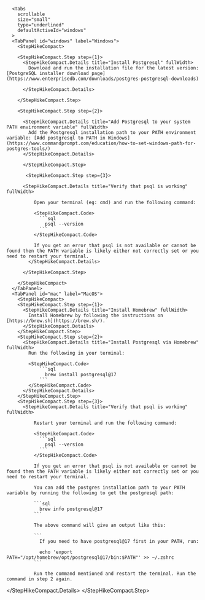      <Tabs
        scrollable
        size="small"
        type="underlined"
        defaultActiveId="windows"
      >
      <TabPanel id="windows" label="Windows">
        <StepHikeCompact>

        <StepHikeCompact.Step step={1}>
          <StepHikeCompact.Details title="Install Postgresql" fullWidth>
            Download and run the installation file for the latest version: [PostgreSQL installer download page](https://www.enterprisedb.com/downloads/postgres-postgresql-downloads)

          </StepHikeCompact.Details>

        </StepHikeCompact.Step>

        <StepHikeCompact.Step step={2}>

          <StepHikeCompact.Details title="Add Postgresql to your system PATH environment variable" fullWidth>
            Add the Postgresql installation path to your PATH environment variable: [Add postgresql to PATH in Windows](https://www.commandprompt.com/education/how-to-set-windows-path-for-postgres-tools/)
          </StepHikeCompact.Details>

          </StepHikeCompact.Step>

           <StepHikeCompact.Step step={3}>

          <StepHikeCompact.Details title="Verify that psql is working" fullWidth>

              Open your terminal (eg: cmd) and run the following command:

              <StepHikeCompact.Code>
                ```sql
                  psql --version
                ```
              </StepHikeCompact.Code>

              If you get an error that psql is not available or cannot be found then the PATH variable is likely either not correctly set or you need to restart your terminal.
            </StepHikeCompact.Details>

          </StepHikeCompact.Step>

        </StepHikeCompact>
      </TabPanel>
      <TabPanel id="mac" label="MacOS">
        <StepHikeCompact>
        <StepHikeCompact.Step step={1}>
          <StepHikeCompact.Details title="Install Homebrew" fullWidth>
            Install Homebrew by following the instructions on [https://brew.sh](https://brew.sh/).
          </StepHikeCompact.Details>
        </StepHikeCompact.Step>
        <StepHikeCompact.Step step={2}>
          <StepHikeCompact.Details title="Install Postgresql via Homebrew" fullWidth>
            Run the following in your terminal:

            <StepHikeCompact.Code>
                ```sql
                  brew install postgresql@17
                ```
            </StepHikeCompact.Code>
          </StepHikeCompact.Details>
        </StepHikeCompact.Step>
        <StepHikeCompact.Step step={3}>
          <StepHikeCompact.Details title="Verify that psql is working" fullWidth>

              Restart your terminal and run the following command:

              <StepHikeCompact.Code>
                ```sql
                  psql --version
                ```
              </StepHikeCompact.Code>

              If you get an error that psql is not available or cannot be found then the PATH variable is likely either not correctly set or you need to restart your terminal.

              You can add the postgres installation path to your PATH variable by running the following to get the postgresql path:

              ```sql
                brew info postgresql@17
              ```

              The above command will give an output like this:

              ```
                If you need to have postgresql@17 first in your PATH, run:

                echo 'export PATH="/opt/homebrew/opt/postgresql@17/bin:$PATH"' >> ~/.zshrc
              ```

              Run the command mentioned and restart the terminal. Run the command in step 2 again.

</StepHikeCompact.Details>
</StepHikeCompact.Step>
</StepHikeCompact>
</TabPanel>
</Tabs>

